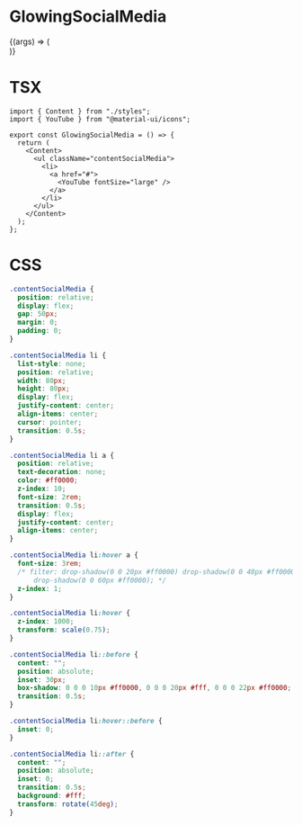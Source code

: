 
<Meta title="Components/Button" component={GlowingSocialMedia} />

# GlowingSocialMedia

<Canvas>
  <Story name="GlowingSocialMedia" args={{}}>
    {(args) => (
      <div
        style={{ display: "flex", justifyContent: "center", marginTop: "1rem" }}
      >
        <GlowingSocialMedia {...args} />
      </div>
    )}
  </Story>
</Canvas>

# TSX

```tsx
import { Content } from "./styles";
import { YouTube } from "@material-ui/icons";

export const GlowingSocialMedia = () => {
  return (
    <Content>
      <ul className="contentSocialMedia">
        <li>
          <a href="#">
            <YouTube fontSize="large" />
          </a>
        </li>
      </ul>
    </Content>
  );
};
```

# CSS

```css
.contentSocialMedia {
  position: relative;
  display: flex;
  gap: 50px;
  margin: 0;
  padding: 0;
}

.contentSocialMedia li {
  list-style: none;
  position: relative;
  width: 80px;
  height: 80px;
  display: flex;
  justify-content: center;
  align-items: center;
  cursor: pointer;
  transition: 0.5s;
}

.contentSocialMedia li a {
  position: relative;
  text-decoration: none;
  color: #ff0000;
  z-index: 10;
  font-size: 2rem;
  transition: 0.5s;
  display: flex;
  justify-content: center;
  align-items: center;
}

.contentSocialMedia li:hover a {
  font-size: 3rem;
  /* filter: drop-shadow(0 0 20px #ff0000) drop-shadow(0 0 40px #ff0000)
      drop-shadow(0 0 60px #ff0000); */
  z-index: 1;
}

.contentSocialMedia li:hover {
  z-index: 1000;
  transform: scale(0.75);
}

.contentSocialMedia li::before {
  content: "";
  position: absolute;
  inset: 30px;
  box-shadow: 0 0 0 10px #ff0000, 0 0 0 20px #fff, 0 0 0 22px #ff0000;
  transition: 0.5s;
}

.contentSocialMedia li:hover::before {
  inset: 0;
}

.contentSocialMedia li::after {
  content: "";
  position: absolute;
  inset: 0;
  transition: 0.5s;
  background: #fff;
  transform: rotate(45deg);
}
```
